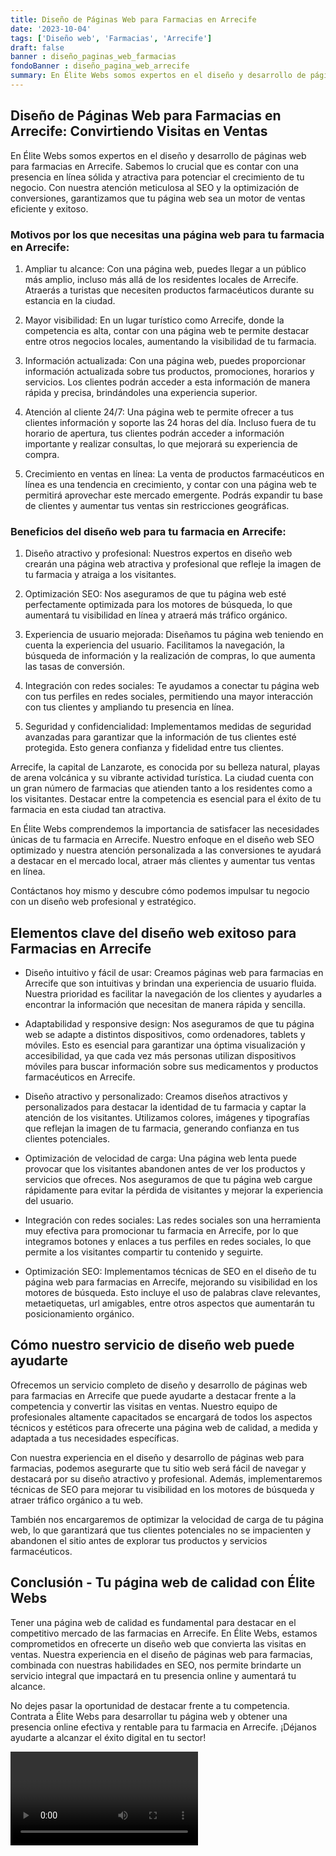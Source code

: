 ```yaml
---
title: Diseño de Páginas Web para Farmacias en Arrecife
date: '2023-10-04'
tags: ['Diseño web', 'Farmacias', 'Arrecife']
draft: false
banner : diseño_paginas_web_farmacias
fondoBanner : diseño_pagina_web_arrecife
summary: En Élite Webs somos expertos en el diseño y desarrollo de páginas web para farmacias en Arrecife. Sabemos lo crucial que es contar con una presencia en línea sólida y atractiva para potenciar el crecimiento de tu negocio. Con nuestra atención meticulosa al SEO y la optimización de conversiones, garantizamos que tu página web sea un motor de ventas eficiente y exitoso.
---
```


## Diseño de Páginas Web para Farmacias en Arrecife: Convirtiendo Visitas en Ventas

En Élite Webs somos expertos en el diseño y desarrollo de páginas web para farmacias en Arrecife. Sabemos lo crucial que es contar con una presencia en línea sólida y atractiva para potenciar el crecimiento de tu negocio. Con nuestra atención meticulosa al SEO y la optimización de conversiones, garantizamos que tu página web sea un motor de ventas eficiente y exitoso.

### Motivos por los que necesitas una página web para tu farmacia en Arrecife:

1. Ampliar tu alcance: Con una página web, puedes llegar a un público más amplio, incluso más allá de los residentes locales de Arrecife. Atraerás a turistas que necesiten productos farmacéuticos durante su estancia en la ciudad.

2. Mayor visibilidad: En un lugar turístico como Arrecife, donde la competencia es alta, contar con una página web te permite destacar entre otros negocios locales, aumentando la visibilidad de tu farmacia.

3. Información actualizada: Con una página web, puedes proporcionar información actualizada sobre tus productos, promociones, horarios y servicios. Los clientes podrán acceder a esta información de manera rápida y precisa, brindándoles una experiencia superior.

4. Atención al cliente 24/7: Una página web te permite ofrecer a tus clientes información y soporte las 24 horas del día. Incluso fuera de tu horario de apertura, tus clientes podrán acceder a información importante y realizar consultas, lo que mejorará su experiencia de compra.

5. Crecimiento en ventas en línea: La venta de productos farmacéuticos en línea es una tendencia en crecimiento, y contar con una página web te permitirá aprovechar este mercado emergente. Podrás expandir tu base de clientes y aumentar tus ventas sin restricciones geográficas.

### Beneficios del diseño web para tu farmacia en Arrecife:

1. Diseño atractivo y profesional: Nuestros expertos en diseño web crearán una página web atractiva y profesional que refleje la imagen de tu farmacia y atraiga a los visitantes.

2. Optimización SEO: Nos aseguramos de que tu página web esté perfectamente optimizada para los motores de búsqueda, lo que aumentará tu visibilidad en línea y atraerá más tráfico orgánico.

3. Experiencia de usuario mejorada: Diseñamos tu página web teniendo en cuenta la experiencia del usuario. Facilitamos la navegación, la búsqueda de información y la realización de compras, lo que aumenta las tasas de conversión.

4. Integración con redes sociales: Te ayudamos a conectar tu página web con tus perfiles en redes sociales, permitiendo una mayor interacción con tus clientes y ampliando tu presencia en línea.

5. Seguridad y confidencialidad: Implementamos medidas de seguridad avanzadas para garantizar que la información de tus clientes esté protegida. Esto genera confianza y fidelidad entre tus clientes.

Arrecife, la capital de Lanzarote, es conocida por su belleza natural, playas de arena volcánica y su vibrante actividad turística. La ciudad cuenta con un gran número de farmacias que atienden tanto a los residentes como a los visitantes. Destacar entre la competencia es esencial para el éxito de tu farmacia en esta ciudad tan atractiva.

En Élite Webs comprendemos la importancia de satisfacer las necesidades únicas de tu farmacia en Arrecife. Nuestro enfoque en el diseño web SEO optimizado y nuestra atención personalizada a las conversiones te ayudará a destacar en el mercado local, atraer más clientes y aumentar tus ventas en línea.

Contáctanos hoy mismo y descubre cómo podemos impulsar tu negocio con un diseño web profesional y estratégico.

<GifSeo />

<Cta />

## Elementos clave del diseño web exitoso para Farmacias en Arrecife

- Diseño intuitivo y fácil de usar: Creamos páginas web para farmacias en Arrecife que son intuitivas y brindan una experiencia de usuario fluida. Nuestra prioridad es facilitar la navegación de los clientes y ayudarles a encontrar la información que necesitan de manera rápida y sencilla.

- Adaptabilidad y responsive design: Nos aseguramos de que tu página web se adapte a distintos dispositivos, como ordenadores, tablets y móviles. Esto es esencial para garantizar una óptima visualización y accesibilidad, ya que cada vez más personas utilizan dispositivos móviles para buscar información sobre sus medicamentos y productos farmacéuticos en Arrecife.

- Diseño atractivo y personalizado: Creamos diseños atractivos y personalizados para destacar la identidad de tu farmacia y captar la atención de los visitantes. Utilizamos colores, imágenes y tipografías que reflejan la imagen de tu farmacia, generando confianza en tus clientes potenciales.

- Optimización de velocidad de carga: Una página web lenta puede provocar que los visitantes abandonen antes de ver los productos y servicios que ofreces. Nos aseguramos de que tu página web cargue rápidamente para evitar la pérdida de visitantes y mejorar la experiencia del usuario.

- Integración con redes sociales: Las redes sociales son una herramienta muy efectiva para promocionar tu farmacia en Arrecife, por lo que integramos botones y enlaces a tus perfiles en redes sociales, lo que permite a los visitantes compartir tu contenido y seguirte.

- Optimización SEO: Implementamos técnicas de SEO en el diseño de tu página web para farmacias en Arrecife, mejorando su visibilidad en los motores de búsqueda. Esto incluye el uso de palabras clave relevantes, metaetiquetas, url amigables, entre otros aspectos que aumentarán tu posicionamiento orgánico.

## Cómo nuestro servicio de diseño web puede ayudarte

Ofrecemos un servicio completo de diseño y desarrollo de páginas web para farmacias en Arrecife que puede ayudarte a destacar frente a la competencia y convertir las visitas en ventas. Nuestro equipo de profesionales altamente capacitados se encargará de todos los aspectos técnicos y estéticos para ofrecerte una página web de calidad, a medida y adaptada a tus necesidades específicas.

Con nuestra experiencia en el diseño y desarrollo de páginas web para farmacias, podemos asegurarte que tu sitio web será fácil de navegar y destacará por su diseño atractivo y profesional. Además, implementaremos técnicas de SEO para mejorar tu visibilidad en los motores de búsqueda y atraer tráfico orgánico a tu web.

También nos encargaremos de optimizar la velocidad de carga de tu página web, lo que garantizará que tus clientes potenciales no se impacienten y abandonen el sitio antes de explorar tus productos y servicios farmacéuticos. 

## Conclusión - Tu página web de calidad con Élite Webs

Tener una página web de calidad es fundamental para destacar en el competitivo mercado de las farmacias en Arrecife. En Élite Webs, estamos comprometidos en ofrecerte un diseño web que convierta las visitas en ventas. Nuestra experiencia en el diseño de páginas web para farmacias, combinada con nuestras habilidades en SEO, nos permite brindarte un servicio integral que impactará en tu presencia online y aumentará tu alcance.

No dejes pasar la oportunidad de destacar frente a tu competencia. Contrata a Élite Webs para desarrollar tu página web y obtener una presencia online efectiva y rentable para tu farmacia en Arrecife. ¡Déjanos ayudarte a alcanzar el éxito digital en tu sector!

<Video />

<CtaBot job='Farmacias' city='Arrecife'/>

<Gmaps query='Arrecife+españa+maps' />